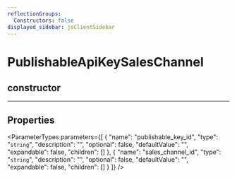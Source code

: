 ```yaml
---
reflectionGroups:
  Constructors: false
displayed_sidebar: jsClientSidebar
---
```



# PublishableApiKeySalesChannel

## constructor

___

## Properties

<ParameterTypes parameters={[
  {
    "name": "publishable_key_id",
    "type": "`string`",
    "description": "",
    "optional": false,
    "defaultValue": "",
    "expandable": false,
    "children": []
  },
  {
    "name": "sales_channel_id",
    "type": "`string`",
    "description": "",
    "optional": false,
    "defaultValue": "",
    "expandable": false,
    "children": []
  }
]} />
